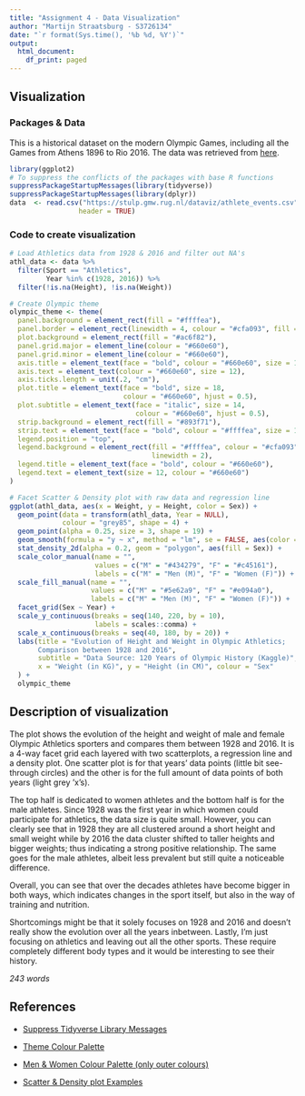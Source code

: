 ```yaml
---
title: "Assignment 4 - Data Visualization"
author: "Martijn Straatsburg - S3726134"
date: "`r format(Sys.time(), '%b %d, %Y')`"
output:
  html_document:
    df_print: paged
---
```


## Visualization 

### Packages & Data
This is a historical dataset on the modern Olympic Games, including all the Games from Athens 1896 to Rio 2016. The data was retrieved from [here](https://www.kaggle.com/heesoo37/120-years-of-olympic-history-athletes-and-results). 
```r
library(ggplot2)
# To suppress the conflicts of the packages with base R functions
suppressPackageStartupMessages(library(tidyverse))
suppressPackageStartupMessages(library(dplyr))
data  <- read.csv("https://stulp.gmw.rug.nl/dataviz/athlete_events.csv", 
                 header = TRUE)
```

### Code to create visualization
```r
# Load Athletics data from 1928 & 2016 and filter out NA's
athl_data <- data %>%
  filter(Sport == "Athletics",
         Year %in% c(1928, 2016)) %>%
  filter(!is.na(Height), !is.na(Weight))

# Create Olympic theme
olympic_theme <- theme(
  panel.background = element_rect(fill = "#ffffea"),
  panel.border = element_rect(linewidth = 4, colour = "#cfa093", fill = NA),
  plot.background = element_rect(fill = "#ac6f82"),
  panel.grid.major = element_line(colour = "#660e60"),
  panel.grid.minor = element_line(colour = "#660e60"),
  axis.title = element_text(face = "bold", colour = "#660e60", size = 14),
  axis.text = element_text(colour = "#660e60", size = 12),
  axis.ticks.length = unit(.2, "cm"),
  plot.title = element_text(face = "bold", size = 18,
                            colour = "#660e60", hjust = 0.5),
  plot.subtitle = element_text(face = "italic", size = 14,
                               colour = "#660e60", hjust = 0.5),
  strip.background = element_rect(fill = "#893f71"),
  strip.text = element_text(face = "bold", colour = "#ffffea", size = 12),
  legend.position = "top",
  legend.background = element_rect(fill = "#ffffea", colour = "#cfa093",
                                   linewidth = 2),
  legend.title = element_text(face = "bold", colour = "#660e60"),
  legend.text = element_text(size = 12, colour = "#660e60")
)

# Facet Scatter & Density plot with raw data and regression line
ggplot(athl_data, aes(x = Weight, y = Height, color = Sex)) +
  geom_point(data = transform(athl_data, Year = NULL),
             colour = "grey85", shape = 4) +
  geom_point(alpha = 0.25, size = 3, shape = 19) +
  geom_smooth(formula = "y ~ x", method = "lm", se = FALSE, aes(color = Sex)) +
  stat_density_2d(alpha = 0.2, geom = "polygon", aes(fill = Sex)) +
  scale_color_manual(name = "",
                     values = c("M" = "#434279", "F" = "#c45161"),
                     labels = c("M" = "Men (M)", "F" = "Women (F)")) +
  scale_fill_manual(name = "",
                    values = c("M" = "#5e62a9", "F" = "#e094a0"),
                    labels = c("M" = "Men (M)", "F" = "Women (F)")) +
  facet_grid(Sex ~ Year) +
  scale_y_continuous(breaks = seq(140, 220, by = 10),
                     labels = scales::comma) +
  scale_x_continuous(breaks = seq(40, 180, by = 20)) +
  labs(title = "Evolution of Height and Weight in Olympic Athletics;
       Comparison between 1928 and 2016",
       subtitle = "Data Source: 120 Years of Olympic History (Kaggle)",
       x = "Weight (in KG)", y = "Height (in CM)", colour = "Sex"
  ) +
  olympic_theme
```

\newpage

## Description of visualization
The plot shows the evolution of the height and weight of male and female Olympic Athletics sporters and compares them between 1928 and 2016. It is a 4-way facet grid each layered with two scatterplots, a regression line and a density plot. One scatter plot is for that years’ data points (little bit see-through circles) and the other is for the full amount of data points of both years (light grey ‘x’s).

The top half is dedicated to women athletes and the bottom half is for the male athletes. Since 1928 was the first year in which women could participate for athletics, the data size is quite small. However, you can clearly see that in 1928 they are all clustered around a short height and small weight while by 2016 the data cluster shifted to taller heights and bigger weights; thus indicating a strong positive relationship. The same goes for the male athletes, albeit less prevalent but still quite a noticeable difference.

Overall, you can see that over the decades athletes have become bigger in both ways, which indicates changes in the sport itself, but also in the way of training and nutrition.

Shortcomings might be that it solely focuses on 1928 and 2016 and doesn’t really show the evolution over all the years inbetween. Lastly, I’m just focusing on athletics and leaving out all the other sports. These require completely different body types and it would be interesting to see their history.

*243 words*

## References

* [Suppress Tidyverse Library Messages](https://stackoverflow.com/questions/48587115/turn-off-verbose-messages-when-loading-tidyverse-using-library-function)

* [Theme Colour Palette](https://colorkit.co/palette/660e60-893f71-ac6f82-cfa093-f3d0a4/)

* [Men & Women Colour Palette (only outer colours)](https://colorkit.co/palette/c45161-e094a0-f2b6c0-f2dde1-cbc7d8-8db7d2-5e62a9-434279/)

* [Scatter & Density plot Examples](https://r-graph-gallery.com/2d-density-plot-with-ggplot2.html)